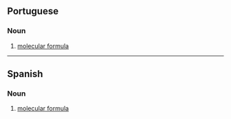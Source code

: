 ==Portuguese==

===Noun===
{{pt-noun|f|pl=fórmulas químicas|head=[[fórmula]] [[química]]|old=1}}

# [[molecular formula]]

{{C|pt|Chemistry}}

----

==Spanish==

===Noun===
{{es-noun|f}}

# [[molecular formula]]

{{C|es|Chemistry}}